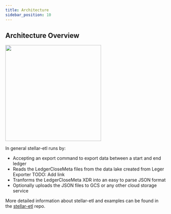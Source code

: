 ```yaml
---
title: Architecture
sidebar_position: 10
---
```



## Architecture Overview

<img src={stellar_etl_arch} width="300"/>

In general stellar-etl runs by:

* Accepting an export command to export data between a start and end ledger
* Reads the LedgerCloseMeta files from the data lake created from Leger Exporter TODO: Add link
* Tranforms the LedgerCloseMeta XDR into an easy to parse JSON format
* Optionally uploads the JSON files to GCS or any other cloud storage service

More detailed information about stellar-etl and examples can be found in the [stellar-etl](https://github.com/stellar/stellar-etl/tree/master) repo.